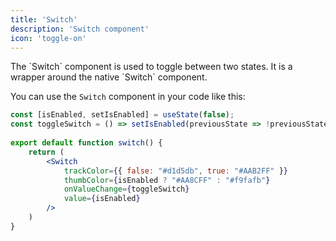 ```yaml
---
title: 'Switch'
description: 'Switch component'
icon: 'toggle-on'
---
```


<Tip>
    The `Switch` component is used to toggle between two states. It is a wrapper around the native `Switch` component.
</Tip>

You can use the `Switch` component in your code like this:

```jsx Switch.js
const [isEnabled, setIsEnabled] = useState(false);
const toggleSwitch = () => setIsEnabled(previousState => !previousState);
 
export default function switch() {
	return (
		<Switch
			trackColor={{ false: "#d1d5db", true: "#AAB2FF" }}
			thumbColor={isEnabled ? "#AA8CFF" : "#f9fafb"}
			onValueChange={toggleSwitch}
			value={isEnabled}
		/>
	)
}
```